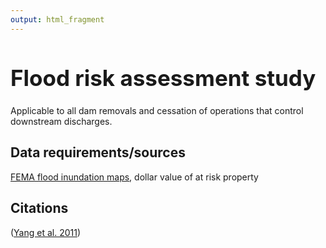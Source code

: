 ```yaml
---
output: html_fragment
---
```


<style type="text/css">
  h1{
  font-size: 2.5em;
}
</style>

# Flood risk assessment study

Applicable to all dam removals and cessation of operations that control downstream discharges.

## Data requirements/sources
[FEMA flood inundation maps](https://www.fema.gov/flood-maps), dollar value of at risk property

## Citations
([Yang et al. 2011](https://doi.org/10.3390/ijerph8051368))